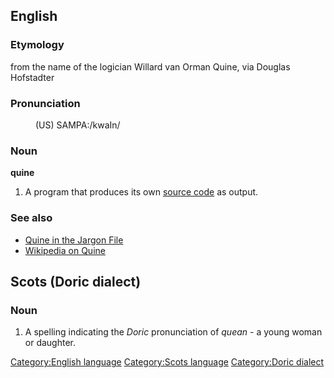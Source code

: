 ==English==
[[Category:English language]]

===Etymology===
from the name of the logician Willard van Orman Quine, via Douglas Hofstadter

===Pronunciation===
:(US) SAMPA:/kwaIn/

===Noun===
'''quine'''

# {{computing}} A program that produces its own [[source code]] as output.

===See also===
*[http://catb.org/~esr/jargon/html/Q/quine.html Quine in the Jargon File]
*[[w:Quine|Wikipedia on Quine]]

==Scots (Doric dialect)== <!-- Evidently a dialect in Scotland -->
{{pleasecheck}}
[[Category:Scots language]]
[[Category:Doric dialect]]

===Noun=== <!-- Most likely cognate with "quean", "queen", Swedish "kvinna" (sp?) etc. -->
#  A spelling indicating the ''Doric'' pronunciation of ''quean'' - a young woman or daughter.